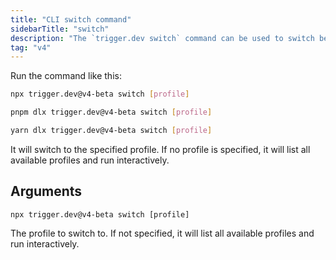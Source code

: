```yaml
---
title: "CLI switch command"
sidebarTitle: "switch"
description: "The `trigger.dev switch` command can be used to switch between profiles."
tag: "v4"
---
```



<UpgradeToV4Note />

Run the command like this:

<CodeGroup>

```bash npm
npx trigger.dev@v4-beta switch [profile]
```

```bash pnpm
pnpm dlx trigger.dev@v4-beta switch [profile]
```

```bash yarn
yarn dlx trigger.dev@v4-beta switch [profile]
```

</CodeGroup>

It will switch to the specified profile. If no profile is specified, it will list all available profiles and run interactively.

## Arguments

```
npx trigger.dev@v4-beta switch [profile]
```

<ParamField body="Profile" type="[profile]">
  The profile to switch to. If not specified, it will list all available profiles and run interactively.
</ParamField>
